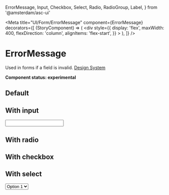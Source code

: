   ErrorMessage,
  Input,
  Checkbox,
  Select,
  Radio,
  RadioGroup,
  Label,
} from '@amsterdam/asc-ui'

<Meta
  title="UI/Form/ErrorMessage"
  component={ErrorMessage}
  decorators={[
    (StoryComponent) => (
      <div
        style={{
          display: 'flex',
          maxWidth: 400,
          flexDirection: 'column',
          alignItems: 'flex-start',
        }}
      >
        <StoryComponent />
      </div>
    ),
  ]}
/>

# ErrorMessage

Used in forms if a field is invalid.
[Design System](https://designsystem.amsterdam.nl/7awj1hc9f/p/35e7b1-error-message)

**Component status: experimental**

## Default

<Canvas>
  <Story name="Default">
    <ErrorMessage message="This is an incorrect value" />
  </Story>
</Canvas>

## With input

<Canvas>
  <Story name="With input">
    <Fragment>
      <Input error />
      <ErrorMessage message="This a required field" />
    </Fragment>
  </Story>
</Canvas>

## With radio

<Canvas>
  <Story name="With radio">
    <Fragment>
      <RadioGroup name="group-1" error>
        <Label htmlFor="radio-1" label="Windows">
          <Radio id="radio-1" />
        </Label>
        <Label htmlFor="radio-2" label="MacOS">
          <Radio id="radio-2" />
        </Label>
        <Label htmlFor="radio-3" label="Linux">
          <Radio id="radio-3" />
        </Label>
      </RadioGroup>
      <ErrorMessage message="This a required field" />
    </Fragment>
  </Story>
</Canvas>

## With checkbox

<Canvas>
  <Story name="With checkbox">
    <Fragment>
      <Label htmlFor="error" label="Accept terms">
        <Checkbox id="error" error />
      </Label>
      <ErrorMessage message="This a required field" />
    </Fragment>
  </Story>
</Canvas>

## With select

<Canvas>
  <Story name="With select">
    <Fragment>
      <Select id="select-1" error>
        <option value="1">Option 1</option>
        <option value="2">Option 2</option>
        <option value="3">Option 3</option>
        <option value="4">Option 4</option>
      </Select>
      <ErrorMessage message="This a required field" />
    </Fragment>
  </Story>
</Canvas>
